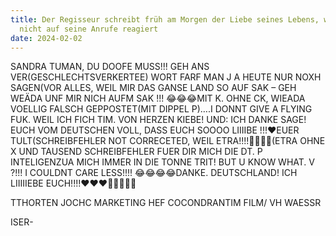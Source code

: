 ```yaml
---
title: Der Regisseur schreibt früh am Morgen der Liebe seines Lebens, weil sie
  nicht auf seine Anrufe reagiert
date: 2024-02-02
---
```

SANDRA TUMAN, DU DOOFE MUSS!!! GEH ANS VER(GESCHLECHTSVERKERTEE) WORT FARF MAN J A HEUTE NUR NOXH SAGEN(VOR ALLES, WEIL MIR DAS GANSE LAND SO AUF SAK – GEH WEÄDA UNF MIR NICH AUFM SAK  !!! 😂😂😂MIT K. OHNE CK, WIEADA VOELLIG FALSCH GEPPOSTET(MIT DIPPEL P)….I DONNT GIVE A FLYING FUK. WEIL ICH FICH TIM. VON HERZEN KIEBE! UND: ICH DANKE SAGE! EUCH VOM DEUTSCHEN VOLL, DASS EUCH SOOOO LIIIIBE !!!❤️EUER TULT(SCHREIBFEHLER NOT CORRECETED, WEIL ETRA!!!!🥊🥊🥊🥊(ETRA OHNE X UND TAUSEND SCHREIBFEHLER FUER DIR MICH DIE DT. P INTELIGENZUA MICH IMMER IN DIE TONNE TRIT! BUT U KNOW WHAT.
V
?!!! I COULDNT CARE LESS!!!!
😂😂😂😂DANKE.
DEUTSCHLAND! ICH LIIIIIEBE
EUCH!!!!❤️❤️❤️🎈🎈🎈🎈🎈

TTHORTEN JOCHC
MARKETING HEF
COCONDRANTIM FILM/
VH WAESSR

ISER-